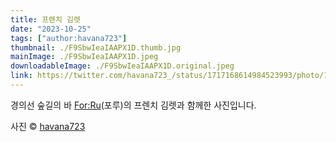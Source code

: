 ```yaml
---
title: 프렌치 김렛
date: "2023-10-25"
tags: ["author:havana723"]
thumbnail: ./F9SbwIeaIAAPX1D.thumb.jpg
mainImage: ./F9SbwIeaIAAPX1D.jpeg
downloadableImage: ./F9SbwIeaIAAPX1D.original.jpeg
link: https://twitter.com/havana723_/status/1717168614984523993/photo/1
---
```


경의선 숲길의 바 [For:Ru](https://twitter.com/Bar_ForRu)(포루)의 프렌치 김렛과 함께한 사진입니다.

사진 &copy; [havana723](https://twitter.com/havana723_)
